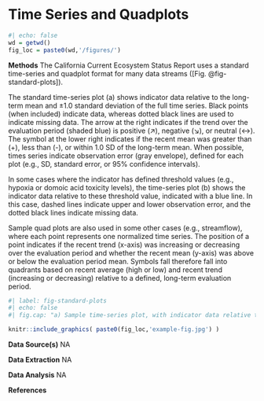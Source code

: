 # Time Series and Quadplots

```r
#| echo: false
wd = getwd()
fig_loc = paste0(wd,'/figures/')

```


**Methods** 
The California Current Ecosystem Status Report uses a standard time-series and quadplot format for many data streams ([Fig. @fig-standard-plots]). 

The standard time-series plot (a) shows indicator data relative to the long-term mean and ±1.0 standard deviation of the full time series. Black points (when included) indicate data, whereas dotted black lines are used to indicate missing data. The arrow at the right indicates if the trend over the evaluation period (shaded blue) is positive (↗), negative (↘), or neutral (↔). The symbol at the lower right indicates if the recent mean was greater than (+), less than (-), or within 1.0 SD of the long-term mean. When possible, times series indicate observation error (gray envelope), defined for each plot (e.g., SD, standard error, or 95% confidence intervals). 

In some cases where the indicator has defined threshold values (e.g., hypoxia or domoic acid toxicity levels), the time-series plot (b) shows the indicator data relative to these threshold value, indicated with a blue line. In this case, dashed lines indicate upper and lower observation error, and the dotted black lines indicate missing data. 

Sample quad plots are also used in some other cases (e.g., streamflow), where each point represents one normalized time series. The position of a point indicates if the recent trend (x-axis) was increasing or decreasing over the evaluation period and whether the recent mean (y-axis) was above or below the evaluation period mean. Symbols fall therefore fall into quadrants based on recent average (high or low) and recent trend (increasing or decreasing) relative to a defined, long-term evaluation period.

```r
#| label: fig-standard-plots
#| echo: false
#| fig.cap: "a) Sample time-series plot, with indicator data relative to the long-term mean (black dashed horizontal line) and ±1.0 standard deviation (SD; solid blue lines) of the full time series. Dotted black line indicates missing data, and points (when included) indicate data. Arrow at the right indicates if the trend over the evaluation period (shaded blue) is positive (↗), negative (↘), or neutral (↔). Symbol at the lower right indicates if the recent mean was greater than (+), less than (-), or within 1.0 SD of the long-term mean. When possible, times series indicate observation error (gray envelope), defined for each plot (e.g., SD, standard error, or 95% confidence intervals). b) Sample time-series plot with the indicator plotted relative to a threshold value (blue line). Dashed lines indicate upper and lower observation error, again defined for each plot. Dotted black line indicates missing data. c) Sample quad plot where each point represents one normalized time series. The position of a point indicates if the recent trend was increasing or decreasing over the evaluation period and whether the recent mean over the evaluation period"

knitr::include_graphics( paste0(fig_loc,'example-fig.jpg') )
```

**Data Source(s)** NA

**Data Extraction** NA

**Data Analysis** NA

**References**
